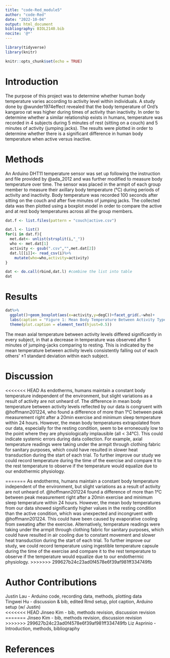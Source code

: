 ```yaml
---
title: "code-Red_module5"
author: "code-Red"
date: "2022-10-04"
output: html_document
bibliography: BIOL2140.bib
nocite: '@*'
---
```


```r
library(tidyverse) 
library(knitr) 
```

```r
knitr::opts_chunk$set(echo = TRUE)
```

# Introduction

The purpose of this project was to determine whether human body temperature varies according to activity level within individuals. A study done by @wunder1974effect revealed that the body temperature of Ord's kangaroo rat was higher during times of activity than inactivity. In order to determine whether a similar relationship exists in humans, temperature was recorded in 4 subjects during 5 minutes of rest (sitting on a couch) and 5 minutes of activity (jumping jacks). The results were plotted in order to determine whether there is a significant difference in human body temperature when active versus inactive.

# Methods

An Arduino DHT11 temperature sensor was set up following the instruction and file provided by @ada_2012 and was further modified to measure body temperature over time. The sensor was placed in the armpit of each group member to measure their axillary body temperature (°C) during periods of activity and inactivity. Body temperature was recorded 100 seconds after sitting on the couch and after five minutes of jumping jacks. The collected data was then plotted using a boxplot model in order to compare the active and at rest body temperatures across all the group members.

```r

dat.f <- list.files(pattern = "couch|active.csv")

dat.l <- list() 
for(i in dat.f){
  met.dat<- unlist(strsplit(i,"_")) 
  who <- met.dat[1] 
  activity <- gsub(".csv","",met.dat[2])
  dat.l[[i]]<- read_csv(i)%>%
    mutate(who=who,activity=activity) 
}

dat <- do.call(rbind,dat.l) #combine the list into table
dat
```


# Results
```r
dat%>%
  ggplot()+geom_boxplot(aes(x=activity,y=degC))+facet_grid(.~who)+
  labs(caption = "Figure 1: Mean Body Temperature Between Activity Type By Subject") +
  theme(plot.caption = element_text(hjust=0.5))
```

The mean axial temperature between activity levels differed significantly in every subject, in that a decrease in temperature was observed after 5 minutes of jumping-jacks comparing to resting. This is indicated by the mean temperature between activity levels consistently falling out of each others' ±1 standard deviation within each subject.


# Discussion

<<<<<<< HEAD
As endotherms, humans maintain a constant body temperature independent of the environment, but slight variations as a result of activity are not unheard of. The difference in mean body temperature between activity levels reflected by our data is congruent with @hoffmann201224, who found a difference of more than 1°C between peak measurement right after a 20min exercise and minimum sleep temperature within 24 hours. However, the mean body temperatures extrapolated from our data, especially for the resting condition, seem to be erroneously low to the point where they are physiologically implausible (all < 34°C). This could indicate systemic errors during data collection. For example, axial temperature readings were taking under the armpit through clothing fabric for sanitary purposes, which could have resulted in slower heat transduction during the start of each trial. To further improve our study we could record temperature during the time of the exercise and compare it to the rest temperature to observe if the temperature would equalize due to our endothermic physiology.

=======
As endotherms, humans maintain a constant body temperature independent of the environment, but slight variations as a result of activity are not unheard of. @hoffmann201224 found a difference of more than 1°C between peak measurement right after a 20min exercise and minimum sleep temperature within 24 hours. However, the mean body temperatures from our data showed significantly higher values in the resting condition than the active condition, which was unexpected and incongruent with @hoffmann201224. This could have been caused by evaporative cooling from sweating after the exercise. Alternatively, temperature readings were taking under the armpit through clothing fabric for sanitary purposes, which could have resulted in air cooling due to constant movement and slower heat transduction during the start of each trial. To further improve our study, we could record temperature using ingestible temperature capsule during the time of the exercise and compare it to the rest temperature to observe if the temperature would equalize due to our endothermic physiology.
>>>>>>> 299627b24c23ad0f4578e6f39af981ff334749fb

# Author Contributions
Justin Lau - Arduino code, recording data, methods, plotting data\
Tingwei Hu - discussion & bib, edited Rmd setup, plot caption, Arduino setup (w/ Justin)\
<<<<<<< HEAD
Jinseo Kim - bib, methods revision, discussion revision
=======
Jinseo Kim - bib, methods revision, discussion revision\
>>>>>>> 299627b24c23ad0f4578e6f39af981ff334749fb
Liz Asprinio - Introduction, methods, bibliography

# References